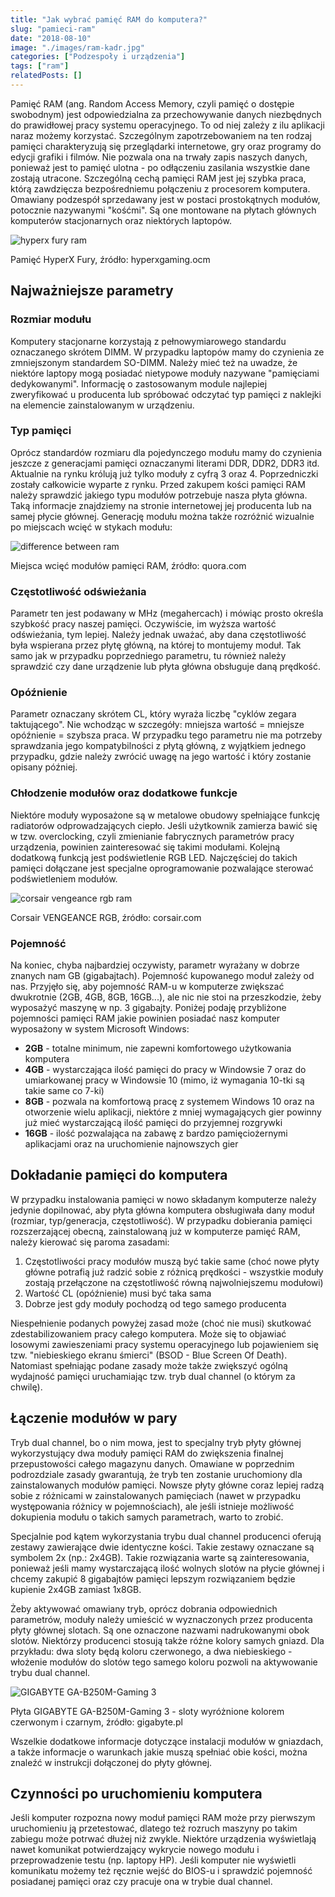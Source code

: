 ```yaml
---
title: "Jak wybrać pamięć RAM do komputera?"
slug: "pamieci-ram"
date: "2018-08-10"
image: "./images/ram-kadr.jpg"
categories: ["Podzespoły i urządzenia"]
tags: ["ram"]
relatedPosts: []
---
```


Pamięć RAM (ang. Random Access Memory, czyli pamięć o dostępie swobodnym) jest odpowiedzialna za przechowywanie danych niezbędnych do prawidłowej pracy systemu operacyjnego. To od niej zależy z ilu aplikacji naraz możemy korzystać. Szczególnym zapotrzebowaniem na ten rodzaj pamięci charakteryzują się przeglądarki internetowe, gry oraz programy do edycji grafiki i filmów. Nie pozwala ona na trwały zapis naszych danych, ponieważ jest to pamięć ulotna - po odłączeniu zasilania wszystkie dane zostają utracone. Szczególną cechą pamięci RAM jest jej szybka praca, którą zawdzięcza bezpośredniemu połączeniu z procesorem komputera. Omawiany podzespół sprzedawany jest w postaci prostokątnych modułów, potocznie nazywanymi "kośćmi". Są one montowane na płytach głównych komputerów stacjonarnych oraz niektórych laptopów.

![hyperx fury ram](images/hyperx-fury-hyperxgaming-com.jpg)

<ImageDescription>Pamięć HyperX Fury, źródło: hyperxgaming.ocm</ImageDescription>

## Najważniejsze parametry

### Rozmiar modułu

Komputery stacjonarne korzystają z pełnowymiarowego standardu oznaczanego skrótem DIMM. W przypadku laptopów mamy do czynienia ze zmniejszonym standardem SO-DIMM. Należy mieć też na uwadze, że niektóre laptopy mogą posiadać nietypowe moduły nazywane "pamięciami dedykowanymi". Informację o zastosowanym module najlepiej zweryfikować u producenta lub spróbować odczytać typ pamięci z naklejki na elemencie zainstalowanym w urządzeniu.

### Typ pamięci

Oprócz standardów rozmiaru dla pojedynczego modułu mamy do czynienia jeszcze z generacjami pamięci oznaczanymi literami DDR, DDR2, DDR3 itd. Aktualnie na rynku królują już tylko moduły z cyfrą 3 oraz 4. Poprzedniczki zostały całkowicie wyparte z rynku. Przed zakupem kości pamięci RAM należy sprawdzić jakiego typu modułów potrzebuje nasza płyta główna. Taką informacje znajdziemy na stronie internetowej jej producenta lub na samej płycie głównej. Generację modułu można także rozróżnić wizualnie po miejscach wcięć w stykach modułu:

![difference between ram](images/quora-com.png)

<ImageDescription>Miejsca wcięć modułów pamięci RAM, źródło: quora.com</ImageDescription>

### Częstotliwość odświeżania

Parametr ten jest podawany w MHz (megahercach) i mówiąc prosto określa szybkość pracy naszej pamięci. Oczywiście, im wyższa wartość odświeżania, tym lepiej. Należy jednak uważać, aby dana częstotliwość była wspierana przez płytę główną, na której to montujemy moduł. Tak samo jak w przypadku poprzedniego parametru, tu również należy sprawdzić czy dane urządzenie lub płyta główna obsługuje daną prędkość.

### Opóźnienie

Parametr oznaczany skrótem CL, który wyraża liczbę "cyklów zegara taktującego". Nie wchodząc w szczegóły: mniejsza wartość = mniejsze opóźnienie = szybsza praca. W przypadku tego parametru nie ma potrzeby sprawdzania jego kompatybilności z płytą główną, z wyjątkiem jednego przypadku, gdzie należy zwrócić uwagę na jego wartość i który zostanie opisany później.

### Chłodzenie **modułów oraz dodatkowe** funkcje

Niektóre moduły wyposażone są w metalowe obudowy spełniające funkcję radiatorów odprowadzających ciepło. Jeśli użytkownik zamierza bawić się w tzw. overclocking, czyli zmienianie fabrycznych parametrów pracy urządzenia, powinien zainteresować się takimi modułami. Kolejną dodatkową funkcją jest podświetlenie RGB LED. Najczęściej do takich pamięci dołączane jest specjalne oprogramowanie pozwalające sterować podświetleniem modułów.

![corsair vengeance rgb ram](images/corsair-vengeance-rgb-corsair-com.png)

<ImageDescription>Corsair VENGEANCE RGB, źródło: corsair.com</ImageDescription>

### Pojemność

Na koniec, chyba najbardziej oczywisty, parametr wyrażany w dobrze znanych nam GB (gigabajtach). Pojemność kupowanego moduł zależy od nas. Przyjęło się, aby pojemność RAM-u w komputerze zwiększać dwukrotnie (2GB, 4GB, 8GB, 16GB...), ale nic nie stoi na przeszkodzie, żeby wyposażyć maszynę w np. 3 gigabajty. Poniżej podaję przybliżone pojemności pamięci RAM jakie powinien posiadać nasz komputer wyposażony w system Microsoft Windows:

- **2GB** - totalne minimum, nie zapewni komfortowego użytkowania komputera
- **4GB** - wystarczająca ilość pamięci do pracy w Windowsie 7 oraz do umiarkowanej pracy w Windowsie 10 (mimo, iż wymagania 10-tki są takie same co 7-ki)
- **8GB** - pozwala na komfortową pracę z systemem Windows 10 oraz na otworzenie wielu aplikacji, niektóre z mniej wymagających gier powinny już mieć wystarczającą ilość pamięci do przyjemnej rozgrywki
- **16GB** - ilość pozwalająca na zabawę z bardzo pamięciożernymi aplikacjami oraz na uruchomienie najnowszych gier

<AdSense/>

## Dokładanie pamięci do komputera

W przypadku instalowania pamięci w nowo składanym komputerze należy jedynie dopilnować, aby płyta główna komputera obsługiwała dany moduł (rozmiar, typ/generacja, częstotliwość). W przypadku dobierania pamięci rozszerzającej obecną, zainstalowaną już w komputerze pamięć RAM, należy kierować się paroma zasadami:

1. Częstotliwości pracy modułów muszą być takie same (choć nowe płyty główne potrafią już radzić sobie z różnicą prędkości - wszystkie moduły zostają przełączone na częstotliwość równą najwolniejszemu modułowi)
2. Wartość CL (opóźnienie) musi być taka sama
3. Dobrze jest gdy moduły pochodzą od tego samego producenta

Niespełnienie podanych powyżej zasad może (choć nie musi) skutkować zdestabilizowaniem pracy całego komputera. Może się to objawiać losowymi zawieszeniami pracy systemu operacyjnego lub pojawieniem się tzw. "niebieskiego ekranu śmierci" (BSOD - Blue Screen Of Death). Natomiast spełniając podane zasady może także zwiększyć ogólną wydajność pamięci uruchamiając tzw. tryb dual channel (o którym za chwilę).

## Łączenie modułów w pary

Tryb dual channel, bo o nim mowa, jest to specjalny tryb płyty głównej wykorzystujący dwa moduły pamięci RAM do zwiększenia finalnej przepustowości całego magazynu danych. Omawiane w poprzednim podrozdziale zasady gwarantują, że tryb ten zostanie uruchomiony dla zainstalowanych modułów pamięci. Nowsze płyty główne coraz lepiej radzą sobie z różnicami w zainstalowanych pamięciach (nawet w przypadku występowania różnicy w pojemnościach), ale jeśli istnieje możliwość dokupienia modułu o takich samych parametrach, warto to zrobić.

Specjalnie pod kątem wykorzystania trybu dual channel producenci oferują zestawy zawierające dwie identyczne kości. Takie zestawy oznaczane są symbolem 2x (np.: 2x4GB). Takie rozwiązania warte są zainteresowania, ponieważ jeśli mamy wystarczającą ilość wolnych slotów na płycie głównej i chcemy zakupić 8 gigabajtów pamięci lepszym rozwiązaniem będzie kupienie 2x4GB zamiast 1x8GB.

Żeby aktywować omawiany tryb, oprócz dobrania odpowiednich parametrów, moduły należy umieścić w wyznaczonych przez producenta płyty głównej slotach. Są one oznaczone nazwami nadrukowanymi obok slotów. Niektórzy producenci stosują także różne kolory samych gniazd. Dla przykładu: dwa sloty będą koloru czerwonego, a dwa niebieskiego - włożenie modułów do slotów tego samego koloru pozwoli na aktywowanie trybu dual channel.

![GIGABYTE GA-B250M-Gaming 3](images/gigabyte-ga-b250m-gaming-3-kadr-853x768.jpg)

<ImageDescription>Płyta GIGABYTE GA-B250M-Gaming 3 - sloty wyróżnione kolorem czerwonym i czarnym, źródło: gigabyte.pl</ImageDescription>

Wszelkie dodatkowe informacje dotyczące instalacji modułów w gniazdach, a także informacje o warunkach jakie muszą spełniać obie kości, można znaleźć w instrukcji dołączonej do płyty głównej.

## Czynności po uruchomieniu komputera

Jeśli komputer rozpozna nowy moduł pamięci RAM może przy pierwszym uruchomieniu ją przetestować, dlatego też rozruch maszyny po takim zabiegu może potrwać dłużej niż zwykle. Niektóre urządzenia wyświetlają nawet komunikat potwierdzający wykrycie nowego modułu i przeprowadzenie testu (np. laptopy HP). Jeśli komputer nie wyświetli komunikatu możemy też ręcznie wejść do BIOS-u i sprawdzić pojemność posiadanej pamięci oraz czy pracuje ona w trybie dual channel.
